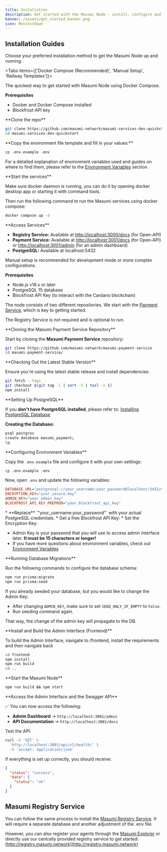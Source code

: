 ```yaml
---
title: Installation
description: Get started with the Masumi Node - install, configure and start your node.
banner: /assets/get_started_banner.png
icon: MonitorDown
---
```




## Installation Guides

Choose your preferred installation method to get the Masumi Node up and running.

<Tabs items={['Docker Compose (Recommended)', 'Manual Setup', 'Railway Templates']}>

<Tab value="Docker Compose (Recommended)">

The quickest way to get started with Masumi Node using Docker Compose.

**Prerequisites**

* Docker and Docker Compose installed
* Blockfrost API key
<GetBlockfrostKey/>

<Steps>

<Step>
**Clone the repo**

```bash
git clone https://github.com/masumi-network/masumi-services-dev-quickstart.git
cd masumi-services-dev-quickstart
```
</Step>

<Step>
**Copy the environment file template and fill in your values:**

```bash
cp .env.example .env
```

For a detailed explanation of environment variables used and guides on where to find them, please refer to the [Environment Variables](/documentation/technical-documentation/environment-variables) section.
</Step>

<Step>
**Start the services**

Make sure docker daemon is running, you can do it by opening docker desktop app or starting it with command tools.

Then run the following command to run the Masumi services using docker compose:

```bash
docker compose up -d
```
</Step>

<Step>
**Access Services**

* **Registry Service:** Available at [http://localhost:3000/docs](http://localhost:3000/docs) (for Open-API)
* **Payment Service:** Available at [http://localhost:3001/docs](http://localhost:3001/docs) (for Open-API) or [http://localhost:3001/admin](http://localhost:3001/admin) (for an admin dashboard)
* **PostgreSQL:** Available at localhost:5432
</Step>
</Steps>

</Tab>

<Tab value="Manual Setup">

Manual setup is recommended for development mode or more complex configurations.

**Prerequisites**

* Node.js v18.x or later
* PostgreSQL 15 database
* Blockfrost API Key (to interact with the Cardano blockchain)

The node consists of two different repositories. We start with the [Payment Service](https://github.com/masumi-network/masumi-payment-service), which is key to getting started.

The Registry Service is not required and is optional to run.

<Steps>

<Step>
**Cloning the Masumi Payment Service Repository**

Start by cloning the **Masumi Payment Service** repository:

```bash
git clone https://github.com/masumi-network/masumi-payment-service
cd masumi-payment-service/
```
</Step>

<Step>
**Checking Out the Latest Stable Version**

Ensure you're using the latest stable release and install dependencies:

```bash
git fetch --tags
git checkout $(git tag -l | sort -V | tail -n 1)
npm install
```
</Step>

<Step>
**Setting Up PostgreSQL**

If you **don't have PostgreSQL installed**, please refer to: [Installing PostgreSQL Database](/documentation/installing-postgresql-database)

**Creating the Database:**

```bash
psql postgres
create database masumi_payment;
\q
```
</Step>

<Step>
**Configuring Environment Variables**

Copy the `.env.example` file and configure it with your own settings:

```bash
cp .env.example .env
```

Now, open `.env` and update the following variables:

```ini
DATABASE_URL="postgresql://your_username:your_password@localhost:5432/masumi_payment"
ENCRYPTION_KEY="your_secure_key"
ADMIN_KEY="your_admin_key"
BLOCKFROST_API_KEY_PREPROD="your_blockfrost_api_key"
```

<Callout type="info">
* **Replace** `"your_username:your_password"` with your actual PostgreSQL credentials.
* Get a free Blockfrost API Key: 
<GetBlockfrostKey/>
* Set the Encryption Key: 
<GenerateEncryptionKey/>

* Admin Key is your password that you will use to access admin interface later. **It must be 15 characters or longer!**
* If you have more questions about environment variables, check out [Environment Variables](/documentation/technical-documentation/environment-variables)
</Callout>
</Step>

<Step>
**Running Database Migrations**

Run the following commands to configure the database schema:

```bash
npm run prisma:migrate
npm run prisma:seed
```

<Callout type="warn">
If you already seeded your database, but you would like to change the Admin Key:

* After changing `ADMIN_KEY`, make sure to set `SEED_ONLY_IF_EMPTY` to `False`.
* Run seeding command again.

That way, the change of the admin key will propagate to the DB.
</Callout>
</Step>

<Step>
**Install and Build the Admin Interface (Frontend)**

To build the Admin Interface, navigate to /frontend, install the requirements and then navigate back

```bash
cd frontend
npm install
npm run build
cd ..
```
</Step>

<Step>
**Start the Masumi Node**

```bash
npm run build && npm start
```
</Step>

<Step>
**Access the Admin Interface and the Swagger API**

✅ You can now access the following:

* **Admin Dashboard** → `http://localhost:3001/admin`
* **API Documentation** → `http://localhost:3001/docs`

Test the API:

```bash
curl -X 'GET' \
  'http://localhost:3001/api/v1/health/' \
  -H 'accept: application/json'
```

If everything is set up correctly, you should receive:

```json
{
  "status": "success",
  "data": {
    "status": "ok"
  }
}
```
</Step>

</Steps>

</Tab>

<Tab value="Railway Templates">


<AgenticServiceWrapper />

</Tab>

</Tabs>


## Masumi Registry Service

You can follow the same process to install the [Masumi Registry Service](https://github.com/masumi-network/masumi-registry-service). It will require a separate database and another adjustment of the .env file.

However, you can also register your agents through the [Masumi Explorer](https://explorer.masumi.network/?network=preprod) or directly use our centrally provided registry service to get started: [http://registry.masumi.network](http://registry.masumi.network)
